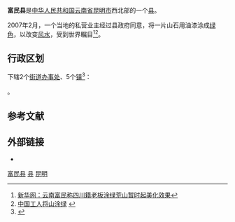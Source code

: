 {{Infobox China County
| county = 富民县
| usedname = 
| nameorigin = 
| Photo = 
| Photoname = 
| map = 
| map_caption = 
| Pinyin = Fùmín Xiàn
| Belong = [[云南省|云南省]][[昆明市|昆明市]]
| Types = [[县|县]]
| admincode = 530124
| founded = 
| seat = 永定镇永定街88号
| officerTitle = 
| officer = 
| officerTitle2 = 
| officer2 = 
| division = 6
| town = 5
| township = 
| subdistrict = 1
| dialect = 
| post code = 650500
| phone code = 871
| coordinate = 
| area = 993
| area land = 
| area water = 
| census yr = 2003
| pop = 14万人
| density =  
| GDP = 
| GDP_as_of = 
| GDPPC = 
| carlicense = 云A
| web = http://www.kmfm.gov.cn/
| web_title = 富民县政府网
}}
'''富民县'''是[[中华人民共和国|中华人民共和国]][[云南省|云南省]][[昆明市|昆明市]]西北部的一个[[县|县]]。

2007年2月，一个当地的私营业主经过县政府同意，将一片山石用油漆涂成[[绿色|绿色]]，以改变[[风水|风水]]，受到世界瞩目<ref>[http://www.yn.xinhuanet.com/newscenter/2007-02/15/content_9319600.htm 新华网：云南富民称四川籍老板涂绿荒山暂时起美化效果]{{dead link|date=2017年12月 |bot=InternetArchiveBot |fix-attempted=yes }}</ref><ref>[http://www.wtop.com/?nid=456&sid=1062755 中国工人将山涂绿] {{Wayback|url=http://www.wtop.com/?nid=456&sid=1062755 |date=20200707224957 }}{{en icon}}</ref>。

== 行政区划 ==
{{PAGENAMEBASE}}下辖2个[[街道办事处|街道办事处]]、5个[[行政建制镇|镇]]<ref>{{PRC admin/ref sgc|53/01/24}}</ref>：

{{PRC admin/children|53/01/24}}。

== 参考文献 ==
{{reflist}}

== 外部链接 ==
* {{Official website|http://www.kmfm.gov.cn/|name=富民县人民政府}}

{{富民县行政区划}}
{{昆明市行政区划}}
{{云南行政区划}}

[[Category:富民县|]]
[[Category:昆明区县市|县]]
[[Category:云南省县份|昆明]]